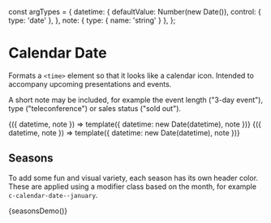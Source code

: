 const argTypes = {
  datetime: {
    defaultValue: Number(new Date()),
    control: { type: 'date' },
  },
  note: { type: { name: 'string' } },
};

<Meta title="Components/Calendar Date" />

# Calendar Date

Formats a `<time>` element so that it looks like a calendar icon. Intended to accompany upcoming presentations and events.

A short note may be included, for example the event length ("3-day event"), type ("teleconference") or sales status ("sold out").

<Canvas>
  <Story name="Basic" argTypes={argTypes}>
    {({ datetime, note }) => template({ datetime: new Date(datetime), note })}
  </Story>
  <Story name="With Note" argTypes={argTypes} args={{ note: '3-day event' }}>
    {({ datetime, note }) => template({ datetime: new Date(datetime), note })}
  </Story>
</Canvas>

## Seasons

To add some fun and visual variety, each season has its own header color. These are applied using a modifier class based on the month, for example `c-calendar-date--january`.

<Canvas>
  <Story name="Seasons">{seasonsDemo()}</Story>
</Canvas>
